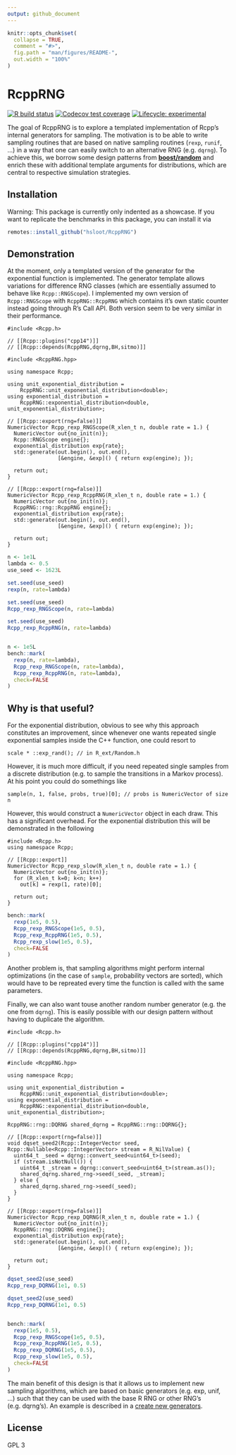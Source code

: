 ```yaml
---
output: github_document
---
```


<!-- README.md is generated from README.Rmd. Please edit that file -->

```r
knitr::opts_chunk$set(
  collapse = TRUE,
  comment = "#>",
  fig.path = "man/figures/README-",
  out.width = "100%"
)
```

# RcppRNG

<!-- badges: start -->
[![R build status](https://github.com/hsloot/RcppRNG/workflows/R-CMD-check/badge.svg)](https://github.com/hsloot/RcppRNG/actions)
[![Codecov test coverage](https://codecov.io/gh/hsloot/RcppRNG/branch/master/graph/badge.svg)](https://codecov.io/gh/hsloot/RcppRNG?branch=master)
[![Lifecycle: experimental](https://img.shields.io/badge/lifecycle-experimental-orange.svg)](https://www.tidyverse.org/lifecycle/#experimental)
<!-- badges: end -->

The goal of RcppRNG is to explore a templated implementation of Rcpp's internal
generators for sampling. The motivation is to be able to write sampling routines
that are based on native sampling routines (`rexp`, `runif`, ...) in a way that
one can easily switch to an alternative RNG (e.g. `dqrng`).
To achieve this, we borrow some design patterns from [__boost/random__](https://www.boost.org/doc/libs/1_74_0/doc/html/boost_random.html) and enrich these with additional template arguments for distributions, which are central to 
respective simulation strategies.

## Installation

Warning: This package is currently only indented as a showcase. If you want to
replicate the benchmarks in this package, you can install it via

```r
remotes::install_github("hsloot/RcppRNG")
```

## Demonstration

At the moment, only a templated version of the generator for the exponential
function is implemented. The generator template allows variations for difference
RNG classes (which are essentially assumed to behave like `Rcpp::RNGScope`).
I implemented my own version of `Rcpp::RNGScope` with `RcppRNG::RcppRNG` which
contains it's own static counter instead going through R's Call API.
Both version seem to be very similar in their performance.

```Rcpp
#include <Rcpp.h>

// [[Rcpp::plugins("cpp14")]]
// [[Rcpp::depends(RcppRNG,dqrng,BH,sitmo)]]

#include <RcppRNG.hpp>

using namespace Rcpp;

using unit_exponential_distribution =
    RcppRNG::unit_exponential_distribution<double>;
using exponential_distribution =
    RcppRNG::exponential_distribution<double, unit_exponential_distribution>;

// [[Rcpp::export(rng=false)]]
NumericVector Rcpp_rexp_RNGScope(R_xlen_t n, double rate = 1.) {
  NumericVector out{no_init(n)};
  Rcpp::RNGScope engine{};
  exponential_distribution exp{rate};
  std::generate(out.begin(), out.end(),
                [&engine, &exp]() { return exp(engine); });

  return out;
}

// [[Rcpp::export(rng=false)]]
NumericVector Rcpp_rexp_RcppRNG(R_xlen_t n, double rate = 1.) {
  NumericVector out{no_init(n)};
  RcppRNG::rng::RcppRNG engine{};
  exponential_distribution exp{rate};
  std::generate(out.begin(), out.end(),
                [&engine, &exp]() { return exp(engine); });

  return out;
}
```

```r
n <- 1e1L
lambda <- 0.5
use_seed <- 1623L

set.seed(use_seed)
rexp(n, rate=lambda)

set.seed(use_seed)
Rcpp_rexp_RNGScope(n, rate=lambda)

set.seed(use_seed)
Rcpp_rexp_RcppRNG(n, rate=lambda)


n <- 1e5L
bench::mark(
  rexp(n, rate=lambda),
  Rcpp_rexp_RNGScope(n, rate=lambda),
  Rcpp_rexp_RcppRNG(n, rate=lambda),
  check=FALSE
)
```


## Why is that useful?

For the exponential distribution, obvious to see why this approach constitutes an improvement,
since whenever one wants repeated single exponential samples inside the C++
function, one could resort to

```Rcpp
scale * ::exp_rand(); // in R_ext/Random.h
```

However, it is much more difficult, if you need repeated single samples from a
discrete distribution (e.g. to sample the transitions in a Markov process). 
At his point you could do somethings like

```Rcpp
sample(n, 1, false, probs, true)[0]; // probs is NumericVector of size n
```

However, this would construct a `NumericVector` object in each draw. This has
a significant overhead. For the exponential distribution this will be
demonstrated in the following

```Rcpp
#include <Rcpp.h>
using namespace Rcpp;

// [[Rcpp::export]]
NumericVector Rcpp_rexp_slow(R_xlen_t n, double rate = 1.) {
  NumericVector out{no_init(n)};
  for (R_xlen_t k=0; k<n; k++)
    out[k] = rexp(1, rate)[0];

  return out;
}
```

```r
bench::mark(
  rexp(1e5, 0.5),
  Rcpp_rexp_RNGScope(1e5, 0.5),
  Rcpp_rexp_RcppRNG(1e5, 0.5),
  Rcpp_rexp_slow(1e5, 0.5),
  check=FALSE
)
```

Another problem is, that sampling algorithms might perform internal optimizations 
(in the case of `sample`, probability vectors are sorted), which would have to be 
repreated every time the function is called with the same parameters. 

Finally, we can also want touse another random number generator (e.g. the one from `dqrng`).
This is easily possible with our design pattern without having to duplicate the 
algorithm.

```Rcpp
#include <Rcpp.h>

// [[Rcpp::plugins("cpp14")]]
// [[Rcpp::depends(RcppRNG,dqrng,BH,sitmo)]]

#include <RcppRNG.hpp>

using namespace Rcpp;

using unit_exponential_distribution =
    RcppRNG::unit_exponential_distribution<double>;
using exponential_distribution =
    RcppRNG::exponential_distribution<double, unit_exponential_distribution>;

RcppRNG::rng::DQRNG shared_dqrng = RcppRNG::rng::DQRNG{};

// [[Rcpp::export(rng=false)]]
void dqset_seed2(Rcpp::IntegerVector seed, Rcpp::Nullable<Rcpp::IntegerVector> stream = R_NilValue) {
  uint64_t _seed = dqrng::convert_seed<uint64_t>(seed);
  if (stream.isNotNull()) {
    uint64_t _stream = dqrng::convert_seed<uint64_t>(stream.as());
    shared_dqrng.shared_rng->seed(_seed, _stream);
  } else {
    shared_dqrng.shared_rng->seed(_seed);
  }
}

// [[Rcpp::export(rng=false)]]
NumericVector Rcpp_rexp_DQRNG(R_xlen_t n, double rate = 1.) {
  NumericVector out{no_init(n)};
  RcppRNG::rng::DQRNG engine{};
  exponential_distribution exp{rate};
  std::generate(out.begin(), out.end(),
                [&engine, &exp]() { return exp(engine); });

  return out;
}
```

```r
dqset_seed2(use_seed)
Rcpp_rexp_DQRNG(1e1, 0.5)

dqset_seed2(use_seed)
Rcpp_rexp_DQRNG(1e1, 0.5)


bench::mark(
  rexp(1e5, 0.5),
  Rcpp_rexp_RNGScope(1e5, 0.5),
  Rcpp_rexp_RcppRNG(1e5, 0.5),
  Rcpp_rexp_DQRNG(1e5, 0.5),
  Rcpp_rexp_slow(1e5, 0.5),
  check=FALSE
)
```

The main benefit of this design is that it allows us to implement new sampling
algorithms, which are based on basic generators (e.g. exp, unif, ...) such that
they can be used with the base R RNG or other RNG's (e.g. dqrng's). An example
is described in a [create new generators](articles/create-new-generators.html).


## License

GPL 3
